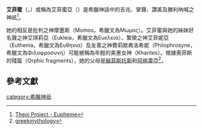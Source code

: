 {{expand|time=2016-02-25T07:47:41+00:00}}
{{refimprove|time=2016-02-25T07:47:41+00:00}}
'''艾菲蜜'''（{{lang-grc|Ευφημη}}，{{lang-en|Eupheme}}）或稱為艾菲蜜亞（{{lang-grc|Ευφημια}}）是希臘神話中的吉兆、掌聲、讚美及勝利吶喊之神祇<ref> [http://www.theoi.com/Daimon/Eupheme.html Theoi Project - Eupheme]</ref>。

她的相反是批判之神摩墨斯（Momos，希臘文為Μωμος）。艾菲蜜與她的姊妹好名聲之神艾琪莉亞（Eukleia，希臘文為Ευκλεια）、繁榮之神艾菲妮亞（Euthenia，希臘文為Ευθηνια）及友善之神費莉歐弗洛希妮（Philophrosyne，希臘文為Φιλοφροσυνη）可能被稱為年輕的美惠女神（Kharites）。根據奧菲斯的殘篇（Orphic fragments），她的父母是[[赫菲斯托斯|赫菲斯托斯]]和[[阿格萊亞|阿格萊亞]]<ref>[http://greekmythology.wikia.com/wiki/Eupheme greekmythology]</ref>。

== 參考文獻 ==
{{Reflist}}

{{DEFAULTSORT:Eupheme}}
[[category:希臘神祇|category:希臘神祇]]